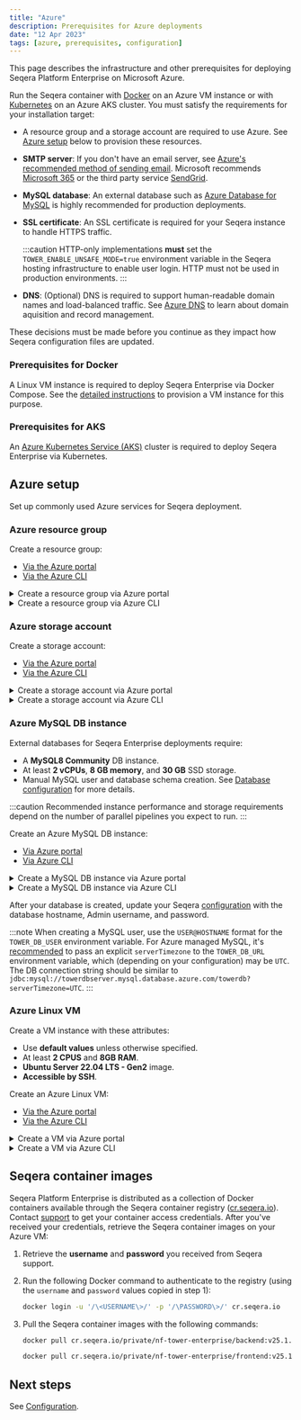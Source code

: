 ```yaml
---
title: "Azure"
description: Prerequisites for Azure deployments
date: "12 Apr 2023"
tags: [azure, prerequisites, configuration]
---
```


This page describes the infrastructure and other prerequisites for deploying Seqera Platform Enterprise on Microsoft Azure.

Run the Seqera container with [Docker](../docker-compose.mdx) on an Azure VM instance or with [Kubernetes](../kubernetes.mdx) on an Azure AKS cluster. You must satisfy the requirements for your installation target:

- A resource group and a storage account are required to use Azure. See [Azure setup](#azure-setup) below to provision these resources.
- **SMTP server**: If you don't have an email server, see [Azure's recommended method of sending email][azure-sendmail]. Microsoft recommends [Microsoft 365][msft-365] or the third party service [SendGrid][sendgrid].
- **MySQL database**: An external database such as [Azure Database for MySQL][azure-db-create-portal] is highly recommended for production deployments.
- **SSL certificate**: An SSL certificate is required for your Seqera instance to handle HTTPS traffic.

  :::caution
  HTTP-only implementations **must** set the `TOWER_ENABLE_UNSAFE_MODE=true` environment variable in the Seqera hosting infrastructure to enable user login. HTTP must not be used in production environments.
  :::

- **DNS**: (Optional) DNS is required to support human-readable domain names and load-balanced traffic. See [Azure DNS][azure-dns] to learn about domain aquisition and record management.

These decisions must be made before you continue as they impact how Seqera configuration files are updated.

### Prerequisites for Docker

A Linux VM instance is required to deploy Seqera Enterprise via Docker Compose. See the [detailed instructions](#azure-setup) to provision a VM instance for this purpose.

### Prerequisites for AKS

An [Azure Kubernetes Service (AKS)][aks-walkthrough] cluster is required to deploy Seqera Enterprise via Kubernetes.

## Azure setup

Set up commonly used Azure services for Seqera deployment.

### Azure resource group

Create a resource group:
- [Via the Azure portal][azure-rg-portal]
- [Via the Azure CLI][azure-rg-cli]

<details>
  <summary>Create a resource group via Azure portal</summary>

  1. Sign in to the [Azure portal](https://portal.azure.com).
  1. Select **Resource groups**.
  1. Select **Add**.
  1. Enter the following values:
      - **Subscription**: Select your Azure subscription.
      - **Resource group**: Enter a new resource group name (such as `towerrg`).
      - **Region**: Select the region where your assets will exist (such as `East US`).
  1. Select **Review and Create**.
  1. Select **Create**.

</details>
<details>
  <summary>Create a resource group via Azure CLI</summary>

  Run the `az group create` command:

  ```bash
  az group create --name $MY_RESOURCE_GROUP_NAME --location $REGION
  ```

</details>

### Azure storage account

Create a storage account:
- [Via the Azure portal][azure-storage-portal]
- [Via the Azure CLI][azure-storage-cli]

<details>
  <summary>Create a storage account via Azure portal</summary>

  1. Sign in to the [Azure portal](https://portal.azure.com).
  1. Select **Storage accounts**.
  1. Select **Create**.
  1. Enter the following values:
      - **Subscription**: Select your Azure subscription.
      - **Resource group**: Enter your resource group name.
      - **Storage account name**: Enter a new storage account name (such as `towerstorage`).
      - **Region**: Select the region where your Resource Group exists (such as `East US`).
      - **Performance**: Select `Standard`.
      - **Redundancy**: Select `Geo-redundant storage (GRS)`.
  1. Select **Review + create**. The default values are used in the other tabs. See [Create a storage account][azure-storage-portal] for further details on each setting.
  1. Select **Create**.

</details>
<details>
  <summary>Create a storage account via Azure CLI</summary>

  Run the `az storage account create` command:

  ```bash
  az storage account create -n towerstorage -g towerrg -l eastus --sku Standard_GRS
  ```

</details>

### Azure MySQL DB instance 

External databases for Seqera Enterprise deployments require:
- A **MySQL8 Community** DB instance.
- At least **2 vCPUs**, **8 GB memory**, and **30 GB** SSD storage.
- Manual MySQL user and database schema creation. See [Database configuration](../configuration/overview.mdx#seqera-and-redis-databases) for more details.

:::caution 
Recommended instance performance and storage requirements depend on the number of parallel pipelines you expect to run. 
:::

Create an Azure MySQL DB instance:
- [Via Azure portal][azure-db-create-portal]
- [Via Azure CLI][azure-db-create-cli]

<details>
  <summary>Create a MySQL DB instance via Azure portal</summary>

  1. In the Azure portal, search for and select **Azure Database for MySQL servers**.
  1. Select **Create**.
  1. On the **Select Azure Database for MySQL deployment option** pane, select **Flexible server** as the deployment option.
  1. On the **Basics** tab, enter or select the following:
      - Your **Subscription** name
      - Your **Resource group** name
      - A **Server name** such as `towerdbserver`
      - Your **Region**
      - The **Workload type**, based on your required `max_connections`
      - **High availability** — high availability is recommended for production deployments
      - **Standby availability zone** — standby server zone location
      - **MySQL version** — 8.0
      - An **Admin username** to access the server
      - A **Password** to access the server
      - Your **Compute + storage** requirements, considering the minimum performance requirements outlined above
  1. Configure networking options.
  1. Select **Review + create**, then **Create**.
  1. Disable invisible primary keys, which can interfere with upgrades to newer releases of Seqera Platform Enterprise. Azure Database for MySQL creates invisible primary keys automatically by default. For more information, see [Steps to disable a GIPK][azure-gipk].

</details>
<details>
  <summary>Create a MySQL DB instance via Azure CLI</summary>

  1. Run `az mysql flexible-server create` to create your server:

      ```bash
      az mysql flexible-server create --location eastus --resource-group towerrg --name towerdbserver --admin-user username --admin-password password --sku-name Standard_B2ms --tier Burstable --public-access 0.0.0.0 --storage-size 30 --version 8.0 --high-availability ZoneRedundant --zone 1 --standby-zone 3 --storage-auto-grow Enabled --iops 500
      ```

      The `sku-name`, `tier`, `storage-size`, and `iops` values depend on your performance requirements.

  1. Run `az mysql flexible-server db create` to create a database on your server:

      ```bash
      az mysql flexible-server db create --resource-group towerrg
                                      --server-name towerdbserver
                                      --database-name towerdb
      ```                                
  1. Disable invisible primary keys, which can interfere with upgrades to newer releases of Seqera Platform Enterprise. Azure Database for MySQL creates invisible primary keys automatically by default. For more information, see [Steps to disable a GIPK][azure-gipk].

</details>

After your database is created, update your Seqera [configuration](../configuration/overview.mdx#seqera-and-redis-databases) with the database hostname, Admin username, and password.

:::note
When creating a MySQL user, use the `USER@HOSTNAME` format for the `TOWER_DB_USER` environment variable. For Azure managed MySQL, it's [recommended][azure-db-config] to pass an explicit `serverTimezone` to the `TOWER_DB_URL` environment variable, which (depending on your configuration) may be `UTC`. The DB connection string should be similar to `jdbc:mysql://towerdbserver.mysql.database.azure.com/towerdb?serverTimezone=UTC`.
:::

### Azure Linux VM

Create a VM instance with these attributes:

- Use **default values** unless otherwise specified.
- At least **2 CPUS** and **8GB RAM**.
- **Ubuntu Server 22.04 LTS - Gen2** image.
- **Accessible by SSH**.

Create an Azure Linux VM:
- [Via the Azure portal][azure-linux-vm-portal]
- [Via the Azure CLI][azure-linux-vm-cli]

<details>
  <summary>Create a VM via Azure portal</summary>

  1. Under **Basics**, select your **Subscription** and **Resource group**.
  1. Under **Instance details**:
      - Enter a **VM name**
      - Select the same **Region** as your resource group.
      - Select the **Ubuntu Server 24.04 LTS - Gen2** image.
      - Do not set the VM as an **Azure Spot instance**.
      - Select the **Size** — B2ps v2 or higher is recommended.
  1. Under **Administrator account**:
      - Select **SSH public key**
      - Enter a **username**
      - Select **Generate new key pair**
      - Enter a **Key pair name**
  1. Under **Inbound port rules**:
      - Select **Allow selected ports**
      - Select **SSH (22)**, **HTTP (8000)**, **HTTP (80)**, and **HTTPS (443)** (required for SSL termination in production environments) from the dropdown
  1. Select **Review + create** at the bottom of the page.
  1. Review your VM details, then select **Create**.
  1. When the **Generate new key pair** window opens, select **Download private key and create resource**. Your key file will be download as `myKey.pem`. Note the path to which it was downloaded.
  1. On the page for your new VM, copy the **Public IP address**. 

  To make the VM's IP address static:

  1. Enter **Public IP addresses** in the search.
  1. Under **Services**, select **Public IP addresses**.
  1. On the **Public IP addresses** page, select the entry containing your VM name. A page opens with that IP's details.
  1. Select **Configuration** from the left-hand navigation panel.
  1. Confirm that your IP address assignment is **Static**.
  1. Do not add a custom DNS name label to the VM.

  To allow ingress on port 8000:

  1. Enter **Virtual Machines** in the search bar.
  1. Under **Services**, select **Virtual machines**.
  1. On the **Virtual machines** page, select your VM name to navigate to the VM details.
  1. Select **Networking** from the left-hand navigation panel.
  1. **Add inbound port rule** for port 8000.

  To allow ingress on port 443 (required for SSL/TLS termination in production environments):

  1. Enter **Virtual Machines** in the search bar.
  1. Under **Services**, select **Virtual machines**.
  1. On the **Virtual machines** page, select your VM name to navigate to the VM details.
  1. Select **Networking** from the left-hand navigation panel.
  1. **Add inbound port rule** for port 443.

  Connect to the VM via SSH:

  1. On a macOS or Linux machine, open a terminal and set read-only permission on the `myKey.pem` file with `chmod 400 ~/Downloads/myKey.pem`.
  1. Install Docker:
      1.  [Install Docker using the apt repository][docker].
      1.  Confirm that Docker Compose is installed:

          ```bash
          docker compose version
          Docker Compose version v2.24.1
          ```

</details>
<details>
  <summary>Create a VM via Azure CLI</summary>

  Run `az vm create`:

  ```bash 
  az vm create \
    --resource-group towerrg \
    --name towervm \
    --image Canonical:0001-com-ubuntu-minimal-jammy:minimal-22_04-lts-gen2:latest \
    --admin-username username \
    --assign-identity \
    --generate-ssh-keys \
    --public-ip-sku Standard
  ```

</details>

## Seqera container images

Seqera Platform Enterprise is distributed as a collection of Docker containers available through the Seqera
container registry ([cr.seqera.io](https://cr.seqera.io)). Contact [support](https://support.seqera.io) to get your container access credentials. After you've received your credentials, retrieve the Seqera container images on your Azure VM:

1. Retrieve the **username** and **password** you received from Seqera support.
1. Run the following Docker command to authenticate to the registry (using the `username` and `password` values copied in step 1):

    ```bash
    docker login -u '/\<USERNAME\>/' -p '/\PASSWORD\>/' cr.seqera.io
    ```

1. Pull the Seqera container images with the following commands:

    ```bash
    docker pull cr.seqera.io/private/nf-tower-enterprise/backend:v25.1.0

    docker pull cr.seqera.io/private/nf-tower-enterprise/frontend:v25.1.0
    ```

## Next steps 

See [Configuration](../configuration/overview.mdx). 

[docker]: https://docs.docker.com/engine/install/ubuntu/#install-using-the-repository
[aks-walkthrough]: https://docs.microsoft.com/en-us/azure/aks/kubernetes-walkthrough-portal
[azure-db-create-cli]: https://learn.microsoft.com/en-us/azure/mysql/flexible-server/quickstart-create-server-cli
[azure-db-create-portal]: https://learn.microsoft.com/en-us/azure/mysql/flexible-server/quickstart-create-server-portal
[azure-db-config]: https://docs.microsoft.com/en-us/azure/mysql/connect-java#prepare-a-configuration-file-to-connect-to-azure-database-for-mysql
[azure-gipk]: https://learn.microsoft.com/en-us/azure/mysql/flexible-server/concepts-limitations#steps-to-disable-a-gipk
[azure-dns]: https://docs.microsoft.com/en-us/azure/dns/dns-overview
[azure-linux-vm-cli]: https://learn.microsoft.com/en-us/azure/virtual-machines/linux/quick-create-cli#create-the-virtual-machine
[azure-linux-vm-portal]: https://learn.microsoft.com/en-us/azure/virtual-machines/linux/quick-create-portal?tabs=ubuntu
[azure-rg-cli]: https://learn.microsoft.com/en-us/azure/virtual-machines/linux/quick-create-cli#create-a-resource-group
[azure-rg-portal]: https://docs.microsoft.com/en-us/azure/azure-resource-manager/management/manage-resource-groups-portal
[azure-sendmail]: https://docs.microsoft.com/en-us/azure/virtual-network/troubleshoot-outbound-smtp-connectivity#recommended-method-of-sending-email 
[azure-storage-portal]: https://learn.microsoft.com/en-ca/azure/storage/common/storage-account-create?tabs=azure-portal#create-a-storage-account-1
[azure-storage-cli]: https://learn.microsoft.com/en-us/cli/azure/storage/account?view=azure-cli-latest#az-storage-account-create
[msft-365]: https://docs.microsoft.com/en-us/exchange/mail-flow-best-practices/how-to-set-up-a-multifunction-device-or-application-to-send-email-using-microsoft-365-or-office-365
[sendgrid]: https://docs.sendgrid.com/for-developers/partners/microsoft-azure-2021 
